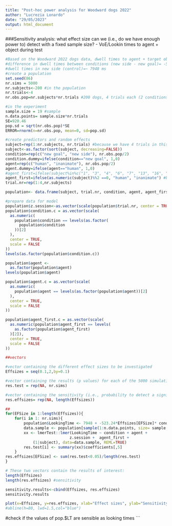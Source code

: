 ```yaml
---
title: "Post-hoc power analysis for Woodward dogs 2022"
author: "Lucrezia Lonardo"
date: "29/05/2023"
output: html_document
---
```


###Sensitivity analysis: what effect size can we (i.e., do we have enough power to) detect with a fixed sample size? - VoE/Lookin times to agent + object during test
```r
#Based on the Woodward 2022 dogs data, dwell times to agent + target object in the test trials
#difference in dwell times between conditions (new side - new goal)= -523.24
#dwell times in new side (control)=~ 7948 ms
#create a population
set.seed(86)
nr.sims = 5000
nr.subjects<-200 #in the population
nr.trials<-4
nr.obs.pop=nr.subjects*nr.trials #200 dogs, 4 trials each (2 conditions, 2 agents)

#in the experiment 
sample.size = 19 #sample
n.data.points= sample.size*nr.trials
SE=920.46
pop.sd = sqrt(nr.obs.pop)*SE
ERROR=rnorm(n=nr.obs.pop, mean=0, sd=pop.sd)

#create predictors and random effects
subject=rep(1:nr.subjects, nr.trials) #because we have 4 trials in this case
subject<-as.factor(sort(subject, decreasing=FALSE))
condition=rep(c("new goal", "new side"), nr.obs.pop/2)
condition.dummy=ifelse(condition=="new goal", 1,0)
agent=rep(c("human", "inanimate"), nr.obs.pop/2)
agent.dummy=ifelse(agent=="human", 1,0)
#agent_first=ifelse(subject%in%c("1", "3", "4", "6", "7", "13", "16", "17", "18", "19"),"human","inanimate") #this would work for the sample but not the population
agent_first=ifelse(as.numeric(subject)%%2 ==0, "human", "inanimate") #based on whether subject has an odd or even ID
trial.nr=rep(1:4,nr.subjects)

population<- data.frame(subject, trial.nr, condition, agent, agent_first)

#prepare data for model
population$z.session<-as.vector(scale(population$trial.nr, center = TRUE, scale=TRUE))
population$condition.c = as.vector(scale(
  as.numeric(
    population$condition == levels(as.factor(
      population$condition
    ))[2]
  ),
  center = TRUE,
  scale = FALSE
))
levels(as.factor(population$condition.c))

population$agent <-
  as.factor(population$agent)
levels(population$agent)

population$agent.c = as.vector(scale(
  as.numeric(
    population$agent == levels(as.factor(population$agent))[2]
  ),
  center = TRUE,
  scale = FALSE
))

population$agent_first.c = as.vector(scale(
  as.numeric(population$agent_first == levels(
    as.factor(population$agent_first)
  )[2]),
  center = TRUE,
  scale = FALSE
))

##vectors 

#vector containing the different effect sizes to be investigated
Effsizes = seq(0.1,2,by=0.1) 

#vector containing the results (p values) for each of the 5000 simulations for each effect size
res.test = rep(NA, nr.sims) 

#vector containing the sensitivity (i.e., probability to detect a significant effect, prop. p<0.05) for each of the different effect sizes
res.effsizes= rep(NA, length(Effsizes)) 

##
for(EFSize in 1:length(Effsizes)){
	for(i in 1: nr.sims){
		population$LookingTime <- 7948 + -523.24*Effsizes[EFSize]* condition.dummy + ERROR
		data.sample <- population[sample(1:n.data.points, size= sample.size, replace=F),]
		xx <- lmerTest::lmer(LookingTime ~ condition + agent +
                            z.session +  agent_first +
            (1|subject), data=data.sample, REML=TRUE)
		res.test[i] <- summary(xx)$coefficients[,5]
	}
res.effsizes[EFSize] <- sum(res.test<0.05)/length(res.test)
}

# These two vectors contain the results of interest:
length(Effsizes)
length(res.effsizes) #sensitivity

sensitivity.results<-cbind(Effsizes, res.effsizes)
sensitivity.results

plot(x=Effsizes, y=res.effsizes, xlab="Effect sizes", ylab="Sensitivity", cex=1.3)#+
#abline(h=80, lwd=1.5,col="blue")
```
#check if the values of pop.$LT are sensible as looking times
```
